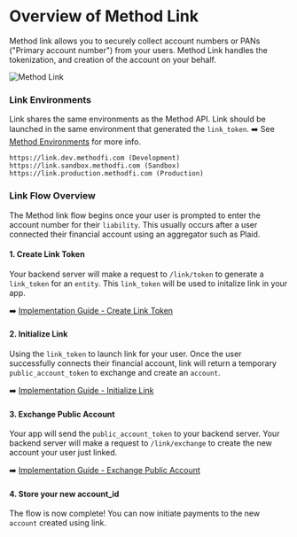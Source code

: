 # Overview of Method Link

Method link allows you to securely collect account numbers or PANs ("Primary account number") from your users. Method Link handles the tokenization, and creation of the account on your behalf.


![Method Link](https://static.methodfi.com/assets/link-banner.png)

### Link Environments
Link shares the same environments as the Method API. Link should be launched in the same environment that generated the `link_token`. ➡️ See [Method Environments](/api/environments) for more info.

```text
https://link.dev.methodfi.com (Development)
https://link.sandbox.methodfi.com (Sandbox)
https://link.production.methodfi.com (Production)
```


### Link Flow Overview
The Method link flow begins once your user is prompted to enter the account number for their `liability`. This usually occurs after a user connected their financial account using an aggregator such as Plaid.

#### 1. Create Link Token
Your backend server will make a request to `/link/token` to generate a `link_token` for an `entity`. This `link_token` will be used to initalize link in your app.

➡️ [Implementation Guide - Create Link Token](/api/link/implementation/create-token)

#### 2. Initialize Link
Using the `link_token` to launch link for your user. Once the user successfully connects their financial account, link will return a temporary `public_account_token` to exchange and create an `account`.

➡️ [Implementation Guide - Initialize Link](/api/link/implementation/launch-link)

#### 3. Exchange Public Account
Your app will send the `public_account_token` to your backend server. Your backend server will make a request to `/link/exchange` to create the new account your user just linked.

➡️ [Implementation Guide - Exchange Public Account](/api/link/implementation/exchange-public-accounts)

#### 4. Store your new account_id
The flow is now complete! You can now initiate payments to the new `account` created using link.
